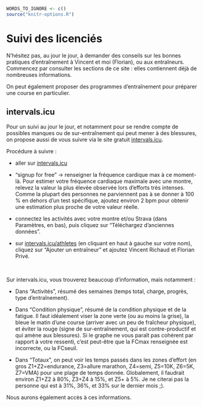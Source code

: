 ```r
WORDS_TO_IGNORE <- c()
source("knitr-options.R")
```

# Suivi des licenciés {-}

N'hésitez pas, au jour le jour, à demander des conseils sur les bonnes pratiques d'entraînement à Vincent et moi (Florian), ou aux entraîneurs. Commencez par consulter les sections de ce site : elles contiennent déjà de nombreuses informations.

On peut également proposer des programmes d'entraînement pour préparer une course en particulier.

## intervals.icu {-}

Pour un suivi au jour le jour, et notamment pour se rendre compte de possibles manques ou de sur-entraînement qui peut mener à des blessures, on propose aussi de vous suivre via le site gratuit [intervals.icu].

Procédure à suivre :

- aller sur [intervals.icu]

- "signup for free" -> renseigner la fréquence cardique max à ce moment-là. Pour estimer votre fréquence cardiaque maximale avec une montre, relevez la valeur la plus élevée observée lors d'efforts très intenses. Comme la plupart des personnes ne parviennent pas à se donner à 100 % en dehors d'un test spécifique, ajoutez environ 2 bpm pour obtenir une estimation plus proche de votre valeur réelle.

- connectez les activités avec votre montre et/ou Strava (dans Paramètres, en bas), puis cliquez sur "Téléchargez d'anciennes données".

- sur [intervals.icu/athletes](intervals.icu/athletes) (en cliquant en haut à gauche sur votre nom), cliquez sur "Ajouter un entraîneur" et ajoutez Vincent Richaud et Florian Privé.

<br>

Sur intervals.icu, vous trouverez beaucoup d'information, mais notamment :

- Dans "Activités", résumé des semaines (temps total, charge, progrès, type d'entraînement).

- Dans "Condition physique", résumé de la condition physique et de la fatigue. Il faut idéalement viser la zone verte (ou au moins la grise), la bleue le matin d'une course (arriver avec un peu de fraîcheur physique), et éviter la rouge (signe de sur-entraînement, qui est contre-productif et qui amène aux blessures). Si le graphe ne vous paraît pas cohérent par rapport à votre ressenti, c'est peut-être que la FCmax renseignée est incorrecte, ou la FCseuil.

- Dans "Totaux", on peut voir les temps passés dans les zones d'effort (en gros Z1+Z2=endurance, Z3=allure marathon, Z4=semi, Z5=10K, Z6=5K, Z7=VMA) pour une plage de temps donnée. Globalement, il faudrait environ Z1+Z2 à 80%, Z3+Z4 à 15%, et Z5+ à 5%. Je ne citerai pas la personne qui est à 31%, 36%, et 33% sur le dernier mois ;).

Nous aurons également accès à ces informations.
